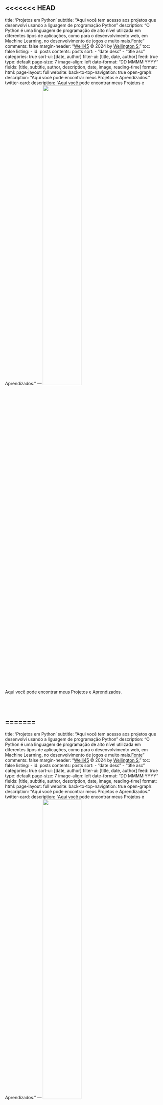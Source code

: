 <<<<<<< HEAD
---
title: 'Projetos em Python'
subtitle: "Aqui você tem acesso aos projetos que desenvolvi usando a liguagem de programação Python"
description: "O Python é uma linguagem de programação de alto nível utilizada em diferentes tipos de aplicações, como para o desenvolvimento web, em Machine Learning, no desenvolvimento de jogos e muito mais.[Fonte](https://blog.betrybe.com/python/)"
comments: false
margin-header: "[Welli45](https://github.com/welli45) © 2024 by [Wellington S.](https://github.com/welli45)"
toc: false
listing:
  - id: posts
    contents: posts
    sort: 
      - "date desc"
      - "title asc"
    categories: true
    sort-ui: [date, author]
    filter-ui: [title, date, author]
    feed: true
    type: default
    page-size: 7
    image-align: left
    date-format: "DD MMMM YYYY"
    fields: [title, subtitle, author, description, date, image, reading-time]
format:
  html:
    page-layout: full
website:
  back-to-top-navigation: true
open-graph:
  description: "Aqui você pode encontrar meus Projetos e Aprendizados."
twitter-card:
  description: "Aqui você pode encontrar meus Projetos e Aprendizados."
---
![](python.jpg){fig-alt="PY" width=50%}

Aqui você pode encontrar meus Projetos e Aprendizados.

<!-- ### Featured Posts
:::{#featured}
:::

<br></br>
--- -->
<br></br>

<!-- ### All Posts -->
:::{#posts}
:::

=======
---
title: 'Projetos em Python'
subtitle: "Aqui você tem acesso aos projetos que desenvolvi usando a liguagem de programação Python"
description: "O Python é uma linguagem de programação de alto nível utilizada em diferentes tipos de aplicações, como para o desenvolvimento web, em Machine Learning, no desenvolvimento de jogos e muito mais.[Fonte](https://blog.betrybe.com/python/)"
comments: false
margin-header: "[Welli45](https://github.com/welli45) © 2024 by [Wellington S.](https://github.com/welli45)"
toc: false
listing:
  - id: posts
    contents: posts
    sort: 
      - "date desc"
      - "title asc"
    categories: true
    sort-ui: [date, author]
    filter-ui: [title, date, author]
    feed: true
    type: default
    page-size: 7
    image-align: left
    date-format: "DD MMMM YYYY"
    fields: [title, subtitle, author, description, date, image, reading-time]
format:
  html:
    page-layout: full
website:
  back-to-top-navigation: true
open-graph:
  description: "Aqui você pode encontrar meus Projetos e Aprendizados."
twitter-card:
  description: "Aqui você pode encontrar meus Projetos e Aprendizados."
---
![](python.jpg){fig-alt="PY" width=50%}

Aqui você pode encontrar meus Projetos e Aprendizados.

<!-- ### Featured Posts
:::{#featured}
:::

<br></br>
--- -->
<br></br>

<!-- ### All Posts -->
:::{#posts}
:::

>>>>>>> 021b1e17f88b8fa0d99a6d41a52c0b3b9d2c6f5d
